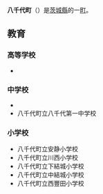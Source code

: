{{日本町村|
自治體名=八千代|
町村=町|
圖像=[[File:Yachiyo_Town_Office,Ibaraki_Pref.jpg|240px]]|
圖像說明=八千代町公所|
町村章=|
日文原名=八千代町|
平假名=やちよまち|
羅馬字拼音=Yachiyo-machi|
都道府縣=茨城縣|
支廳=|
郡=結城郡|
編號=08521-9|
面積=59.70|
邊界未定=|
人口=24,055|
統計時間=2007年8月1日|
自治體=[[結城市|結城市]]、[[下妻市|下妻市]]、[[筑西市|筑西市]]、[[坂東市|坂東市]]、[[古河市|古河市]]|
樹=|
花=|
鳥=|
其他象徵物=|
其他象徵=|
郵遞區號=300-1392|
所在地=結城郡八千代町大字菅谷1170|
電話號碼=296-48-1111|
外部連結=http://www.town.yachiyo.ibaraki.jp/|
經度=|
緯度=|
地圖=|
註記=
}}
'''八千代町'''（{{jpn|j=八千代町|hg=やちよまち|rm=Yachiyo machi|f=y}}）是[[茨城縣|茨城縣]]的一[[町|町]]。

==教育==
===高等学校===
*{{link-ja|茨城縣立八千代高等学校|茨城県立八千代高等学校}}

===中学校===
*{{link-ja|八千代町立東中学校|八千代町立東中学校}}
*八千代町立八千代第一中学校

===小学校===
*八千代町立安静小学校 
*八千代町立川西小学校 
*八千代町立下結城小学校 
*八千代町立中結城小学校 
*八千代町立西豐田小学校

{{茨城縣}}{{Authority control}}